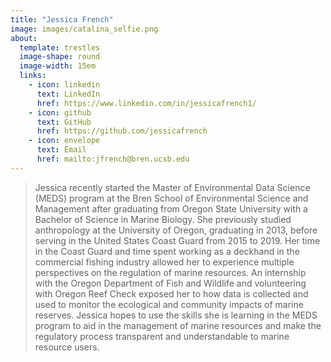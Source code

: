 ```yaml
---
title: "Jessica French"
image: images/catalina_selfie.png
about: 
  template: trestles
  image-shape: round
  image-width: 15em
  links: 
    - icon: linkedin
      text: LinkedIn
      href: https://www.linkedin.com/in/jessicafrench1/
    - icon: github
      text: GitHub
      href: https://github.com/jessicafrench
    - icon: envelope
      text: Email
      href: mailto:jfrench@bren.ucsb.edu
---
```


> Jessica recently started the Master of Environmental Data
> Science (MEDS) program at the Bren School of Environmental Science and
> Management after graduating from Oregon State University with a Bachelor of Science in Marine Biology. She previously studied anthropology at the
> University of Oregon, graduating in 2013, before serving in the United States Coast Guard from 2015 to 2019. Her time in the Coast Guard and time spent working as a deckhand in the commercial fishing industry allowed her to experience multiple perspectives on the regulation of marine resources. An internship with the Oregon Department of Fish and Wildlife and volunteering with Oregon Reef Check exposed her to how data is collected and used to monitor the ecological and community impacts of marine reserves. Jessica hopes to use the skills she is learning in the MEDS program to aid in the management of marine resources and make the regulatory process transparent and understandable to marine resource users.
